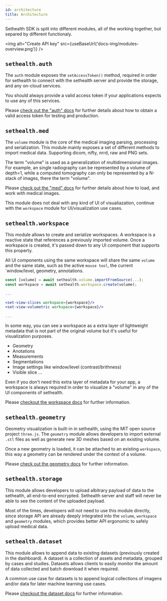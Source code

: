 ```yaml
---
id: architecture
title: Architecture
---
```



Sethealth SDK is split into different modules, all of the working together, but separed by different functionaly.

<img alt="Create API key" src={useBaseUrl('docs-img/modules-overview.png')} />

## `sethealth.auth`

The `auth` module exposes the `setAccessToken()` method, required in order for sethealth to connect with the sethealth server and provide the storage, and any on-cloud services.

You should always provide a valid access token if your applications expects to use any of this services.

Please [check out the "auth" docs](../modules/auth) for further details about how to obtain a valid access token for testing and production.

## `sethealth.med`

The `volume` module is the core of the medical imaging parsing, processing and serialization. This module mainly exposes a set of different methods to import medical data. Supporting dicom, nifty, nrrd, raw and PNG sets.

The term "volume" is used as a generalization of multidimensional images. For example, an single radiography can be represented by a volume of depth=1, while a computed tomography can only be represented by a N-stack of images, there the term "volume".

Please [check out the "med" docs](../modules/med) for further details about how to load, and work with medical images.

This module does not deal with any kind of UI of visualiazation, continue with the `workspace` module for UI/visualization use cases.

## `sethealth.workspace`

This module allows to create and serialize workspaces. A workspace is a reactive state that references a previously imported volume. Once a workspace is created, it's passed down to any UI component that supports this property. 

All UI components using the same workspace will share the same `volume` and the same state, such as the active `mouse tool`, the current `window/level, geometry, annotations.

```jsx
const [volume] = await sethealth.volume.importFromSource(...);
const workspace = await sethealth.workspace.create(volume);

...

<set-view-slices workspace={workspace}/>
<set-view-volumetric workspace={workspace}/>

...
```

In some way, you can see a workspace as a extra layer of lightweight metadata that is not part of the original volume but it's useful for visualization purposes.

- Geometry
- Anotations
- Measurements
- Segmentations
- Image settings like window/level (contrast/brithness)
- Visible slice
...

Even if you don't need this extra layer of metadata for your app, a workspace is always required in order to visualize a "volume" in any of the UI components of sethealth.

Please [checkout the workspace docs](../modules/workspace) for further information.

## `sethealth.geometry`

Geometry visualization is built-in in sethealth, using the MIT open source project `three.js`. The `geometry` module allows developers to import external `.stl` files as well as generate new 3D meshes based on an existing volume.

Once a new geometry is loaded, it can be attached to an existing `workspace`, this way a geometry can be rendered under the context of a volume.

Please [check out the geometry docs](../modules/geometry) for further information.


## `sethealth.storage`

This module allows developers to upload albitrary payload of data to the sethealth, all end-to-end encrypted.
Sethealth server and staff will never be able to see the content of the uploaded payload.

Most of the times, developers will not need to use this module directly, since storage API are already deeply integrated into the `volume`, `workspace` and `geometry` modules, which provides better API ergonomic to safely upload medical data.


## `sethealth.dataset`

This module allows to append data to existing datasets (previously created in the dashboard).
A dataset is a collection of assets and metadata, grouped by cases and studies. Datasets allows clients to easily monitor the amount of data collected and batch download it when required.

A common use case for datasets is to append logical collections of imagens and/or data for later machine learning use cases.

Please [checkout the dataset docs](../modules/dataset) for further information.


